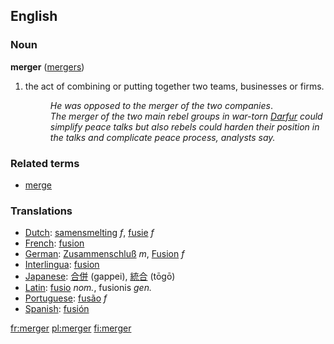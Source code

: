 ==English==

===Noun===
'''merger''' ([[mergers]])
#the act of combining or putting together two teams, businesses or firms.
#:''He was opposed to the merger of the two companies''.
#:''The merger of the two main rebel groups in war-torn [http://en.wikipedia.org/wiki/Darfur Darfur] could simplify peace talks but also rebels could harden their position in the talks and complicate peace process, analysts say.''

===Related terms===
* [[merge]]

===Translations===
*[[Dutch]]: [[samensmelting]] ''f'', [[fusie]] ''f''
*[[French]]: [[fusion]]
*[[German]]: [[Zusammenschluß]] ''m'', [[Fusion]] ''f''
*[[Interlingua]]: [[fusion]]
*[[Japanese]]: [[合併]] (gappei), [[統合]] (tōgō)
*[[Latin]]: [[fusio]] ''nom.'', fusionis ''gen.''
*[[Portuguese]]: [[fusão]] ''f''
*[[Spanish]]: [[fusión]]

[[fr:merger]]
[[pl:merger]]
[[fi:merger]]